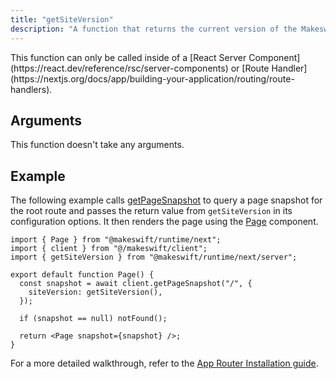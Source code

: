 ```yaml
---
title: "getSiteVersion"
description: "A function that returns the current version of the Makeswift site. This function is currently only used when calling `getPageSnapshot` when using **App Router** in Next.js."
---
```


<Warning>
  This function can only be called inside of a [React Server
  Component](https://react.dev/reference/rsc/server-components) or [Route
  Handler](https://nextjs.org/docs/app/building-your-application/routing/route-handlers).
</Warning>

## Arguments

This function doesn't take any arguments.

## Example

The following example calls [getPageSnapshot](/developer/reference/client/get-page-snapshot) to query a page snapshot for the root route and passes the return value from `getSiteVersion` in its configuration options. It then renders the page using the [Page](/developer/reference/components/page) component.

```tsx
import { Page } from "@makeswift/runtime/next";
import { client } from "@/makeswift/client";
import { getSiteVersion } from "@makeswift/runtime/next/server";

export default function Page() {
  const snapshot = await client.getPageSnapshot("/", {
    siteVersion: getSiteVersion(),
  });

  if (snapshot == null) notFound();

  return <Page snapshot={snapshot} />;
}
```

For a more detailed walkthrough, refer to the [App Router Installation guide](/developer/app-router/installation).